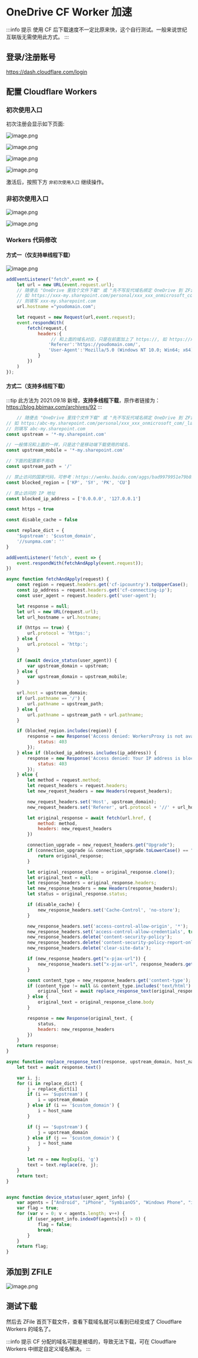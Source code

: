 # OneDrive CF Worker 加速

:::info 提示
使用 CF 后下载速度不一定比原来快，这个自行测试。一般来说世纪互联版无需使用此方式。
:::

## 登录/注册账号

https://dash.cloudflare.com/login

## 配置 Cloudflare Workers

### 初次使用入口

初次注册会显示如下页面:

![image.png](/img/2021/04/10/c53465c6da270.png)

![image.png](/img/2021/04/10/71bacabf1450a.png)

![image.png](/img/2021/04/10/d20cebcea8f67.png)

![image.png](/img/2021/04/10/6cef8b026b14c.png)

激活后，按照下方 `非初次使用入口` 继续操作。

### 非初次使用入口

![image.png](/img/2021/04/10/5915cf2b4af8e.png)

![image.png](/img/2021/04/10/cb7c1157f7334.png)


### Workers 代码修改

#### 方式一（仅支持单线程下载）
![image.png](/img/2021/04/10/79d49c9b2ddf6.png)

```javascript showLineNumbers {6,13}
addEventListener("fetch",event => {
    let url = new URL(event.request.url);
    // 随便去 "OneDrive 里找个文件下载" 或 "先不写反代域名绑定 OneDrive 到 ZFile，再找个文件下载"，去浏览器下载记录中找到下载链接，将域名部分写入到这里，不带协议头
    // 如 https://xxx-my.sharepoint.com/personal/xxx_xxx_onmicrosoft_com/_layouts/15/download.aspx?UniqueId=xxx&SourceUrl=xxx
    // 则填写 xxx-my.sharepoint.com
    url.hostname ="youdomain.com";

    let request = new Request(url,event.request);
    event.respondWith(
        fetch(request,{
            headers:{
                 // 和上面的域名对应，只是在前面加上了 https://, 如 https://xxx-my.sharepoint.com
                'Referer':'https://youdomain.com/',
                'User-Agent':'Mozilla/5.0 (Windows NT 10.0; Win64; x64) AppleWebKit/537.36 (KHTML, like Gecko) Chrome/76.0.3809.100 Safari/537.36'
            }
        })
    )
});
```

#### 方式二（支持多线程下载）

:::tip
此方法为 2021.09.18 新增，**支持多线程下载**，原作者链接为：https://blog.bbimax.com/archives/92
:::

```javascript showLineNumbers {4,7}
    // 随便去 "OneDrive 里找个文件下载" 或 "先不写反代域名绑定 OneDrive 到 ZFile，再找个文件下载"，去浏览器下载记录中找到下载链接，将域名部分写入到这里，不带协议头
// 如 https:/abc-my.sharepoint.com/personal/xxx_xxx_onmicrosoft_com/_layouts/15/download.aspx?UniqueId=xxx&SourceUrl=xxx
// 则填写 abc-my.sharepoint.com
const upstream = '*-my.sharepoint.com'

// 一般情况和上面的一样，只是这个是移动端下载使用的域名.
const upstream_mobile = '*-my.sharepoint.com'

// 下面的配置都不用动
const upstream_path = '/'

// 禁止访问的国家代码，可参考：https://wenku.baidu.com/aggs/bad9979951e79b89680226aa.html
const blocked_region = ['KP', 'SY', 'PK', 'CU']

// 禁止访问的 IP 地址
const blocked_ip_address = ['0.0.0.0', '127.0.0.1']

const https = true

const disable_cache = false

const replace_dict = {
    '$upstream': '$custom_domain',
    '//sunpma.com': ''
}

addEventListener('fetch', event => {
    event.respondWith(fetchAndApply(event.request));
})

async function fetchAndApply(request) {
    const region = request.headers.get('cf-ipcountry').toUpperCase();
    const ip_address = request.headers.get('cf-connecting-ip');
    const user_agent = request.headers.get('user-agent');

    let response = null;
    let url = new URL(request.url);
    let url_hostname = url.hostname;

    if (https == true) {
        url.protocol = 'https:';
    } else {
        url.protocol = 'http:';
    }

    if (await device_status(user_agent)) {
        var upstream_domain = upstream;
    } else {
        var upstream_domain = upstream_mobile;
    }

    url.host = upstream_domain;
    if (url.pathname == '/') {
        url.pathname = upstream_path;
    } else {
        url.pathname = upstream_path + url.pathname;
    }

    if (blocked_region.includes(region)) {
        response = new Response('Access denied: WorkersProxy is not available in your region yet.', {
            status: 403
        });
    } else if (blocked_ip_address.includes(ip_address)) {
        response = new Response('Access denied: Your IP address is blocked by WorkersProxy.', {
            status: 403
        });
    } else {
        let method = request.method;
        let request_headers = request.headers;
        let new_request_headers = new Headers(request_headers);

        new_request_headers.set('Host', upstream_domain);
        new_request_headers.set('Referer', url.protocol + '//' + url_hostname);

        let original_response = await fetch(url.href, {
            method: method,
            headers: new_request_headers
        })

        connection_upgrade = new_request_headers.get("Upgrade");
        if (connection_upgrade && connection_upgrade.toLowerCase() == "websocket") {
            return original_response;
        }

        let original_response_clone = original_response.clone();
        let original_text = null;
        let response_headers = original_response.headers;
        let new_response_headers = new Headers(response_headers);
        let status = original_response.status;

        if (disable_cache) {
            new_response_headers.set('Cache-Control', 'no-store');
        }

        new_response_headers.set('access-control-allow-origin', '*');
        new_response_headers.set('access-control-allow-credentials', true);
        new_response_headers.delete('content-security-policy');
        new_response_headers.delete('content-security-policy-report-only');
        new_response_headers.delete('clear-site-data');

        if (new_response_headers.get("x-pjax-url")) {
            new_response_headers.set("x-pjax-url", response_headers.get("x-pjax-url").replace("//" + upstream_domain, "//" + url_hostname));
        }

        const content_type = new_response_headers.get('content-type');
        if (content_type != null && content_type.includes('text/html') && content_type.includes('UTF-8')) {
            original_text = await replace_response_text(original_response_clone, upstream_domain, url_hostname);
        } else {
            original_text = original_response_clone.body
        }

        response = new Response(original_text, {
            status,
            headers: new_response_headers
        })
    }
    return response;
}

async function replace_response_text(response, upstream_domain, host_name) {
    let text = await response.text()

    var i, j;
    for (i in replace_dict) {
        j = replace_dict[i]
        if (i == '$upstream') {
            i = upstream_domain
        } else if (i == '$custom_domain') {
            i = host_name
        }

        if (j == '$upstream') {
            j = upstream_domain
        } else if (j == '$custom_domain') {
            j = host_name
        }

        let re = new RegExp(i, 'g')
        text = text.replace(re, j);
    }
    return text;
}


async function device_status(user_agent_info) {
    var agents = ["Android", "iPhone", "SymbianOS", "Windows Phone", "iPad", "iPod"];
    var flag = true;
    for (var v = 0; v < agents.length; v++) {
        if (user_agent_info.indexOf(agents[v]) > 0) {
            flag = false;
            break;
        }
    }
    return flag;
}
```


## 添加到 ZFILE

![image.png](/img/2022/08/16/AVl7Nr.png)

## 测试下载

然后去 ZFile 首页下载文件，查看下载域名就可以看到已经变成了 Cloudflare Workers 的域名了。

:::info 提示
CF 分配的域名可能是被墙的，导致无法下载，可在 Cloudflare Workers 中绑定自定义域名解决。
:::